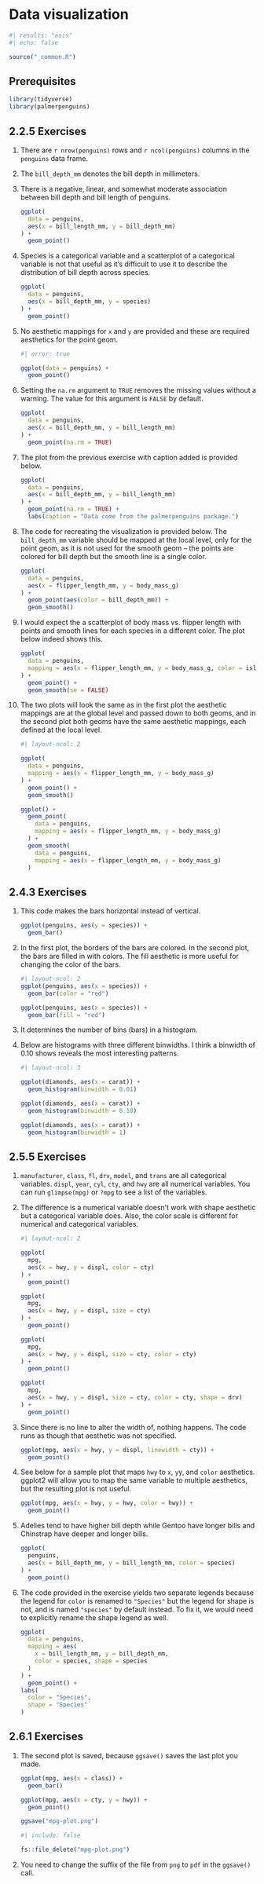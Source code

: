 # Data visualization {#sec-data-visualization}

```r
#| results: "asis"
#| echo: false

source("_common.R")
```

## Prerequisites {.unnumbered}

```r
library(tidyverse)
library(palmerpenguins)
```

## 2.2.5 Exercises {.unnumbered}

1.  There are `r nrow(penguins)` rows and `r ncol(penguins)` columns in the `penguins` data frame.

2.  The `bill_depth_mm` denotes the bill depth in millimeters.

3.  There is a negative, linear, and somewhat moderate association between bill depth and bill length of penguins.

    ```r
    ggplot(
      data = penguins, 
      aes(x = bill_length_mm, y = bill_depth_mm)
    ) + 
      geom_point()
    
    ```

4.  Species is a categorical variable and a scatterplot of a categorical variable is not that useful as it's difficult to use it to describe the distribution of bill depth across species.

    ```r
    ggplot(
      data = penguins, 
      aes(x = bill_depth_mm, y = species)
    ) + 
      geom_point()
    ```

5.  No aesthetic mappings for `x` and `y` are provided and these are required aesthetics for the point geom.

    ```r
    #| error: true
    
    ggplot(data = penguins) + 
      geom_point()
    ```

6.  Setting the `na.rm` argument to `TRUE` removes the missing values without a warning. The value for this argument is `FALSE` by default.

    ```r
    ggplot(
      data = penguins, 
      aes(x = bill_depth_mm, y = bill_length_mm)
    ) + 
      geom_point(na.rm = TRUE)
    ```

7.  The plot from the previous exercise with caption added is provided below.

    ```r
    ggplot(
      data = penguins,
      aes(x = bill_depth_mm, y = bill_length_mm)
    ) +
      geom_point(na.rm = TRUE) +
      labs(caption = "Data come from the palmerpenguins package.")
    ```

8.  The code for recreating the visualization is provided below. The `bill_depth_mm` variable should be mapped at the local level, only for the point geom, as it is not used for the smooth geom -- the points are colored for bill depth but the smooth line is a single color.

    ```r
    ggplot(
      data = penguins,
      aes(x = flipper_length_mm, y = body_mass_g)
    ) +
      geom_point(aes(color = bill_depth_mm)) + 
      geom_smooth()
    ```

9.  I would expect the a scatterplot of body mass vs. flipper length with points and smooth lines for each species in a different color. The plot below indeed shows this.

    ```r
    ggplot(
      data = penguins,
      mapping = aes(x = flipper_length_mm, y = body_mass_g, color = island)
    ) +
      geom_point() +
      geom_smooth(se = FALSE)
    ```

10. The two plots will look the same as in the first plot the aesthetic mappings are at the global level and passed down to both geoms, and in the second plot both geoms have the same aesthetic mappings, each defined at the local level.

    ```r
    #| layout-ncol: 2
    
    ggplot(
      data = penguins,
      mapping = aes(x = flipper_length_mm, y = body_mass_g)
    ) +
      geom_point() +
      geom_smooth()
    
    ggplot() +
      geom_point(
        data = penguins,
        mapping = aes(x = flipper_length_mm, y = body_mass_g)
      ) +
      geom_smooth(
        data = penguins,
        mapping = aes(x = flipper_length_mm, y = body_mass_g)
      )
    ```

## 2.4.3 Exercises {.unnumbered}

1.  This code makes the bars horizontal instead of vertical.

    ```r
    ggplot(penguins, aes(y = species)) + 
      geom_bar()
    ```

2.  In the first plot, the borders of the bars are colored. In the second plot, the bars are filled in with colors. The fill aesthetic is more useful for changing the color of the bars.

    ```r
    #| layout-ncol: 2
    ggplot(penguins, aes(x = species)) +
      geom_bar(color = "red")

    ggplot(penguins, aes(x = species)) +
      geom_bar(fill = "red")
    ```

3.  It determines the number of bins (bars) in a histogram.

4.  Below are histograms with three different binwidths.
    I think a binwidth of 0.10 shows reveals the most interesting patterns.

    ```r
    #| layout-ncol: 3
    
    ggplot(diamonds, aes(x = carat)) +
      geom_histogram(binwidth = 0.01)
    
    ggplot(diamonds, aes(x = carat)) +
      geom_histogram(binwidth = 0.10)
    
    ggplot(diamonds, aes(x = carat)) +
      geom_histogram(binwidth = 1)
    ```

## 2.5.5 Exercises {.unnumbered}

1.  `manufacturer`, `class`, `fl`, `drv`, `model`, and `trans` are all categorical variables. `displ`, `year`, `cyl`, `cty`, and `hwy` are all numerical variables. You can run `glimpse(mpg)` or `?mpg` to see a list of the variables.
2.  The difference is a numerical variable doesn't work with shape aesthetic but a categorical variable does. Also, the color scale is different for numerical and categorical variables.

    ```r
    #| layout-ncol: 2
    
    ggplot(
      mpg, 
      aes(x = hwy, y = displ, color = cty)
    ) + 
      geom_point()
    
    ggplot(
      mpg, 
      aes(x = hwy, y = displ, size = cty)
    ) + 
      geom_point()
    
    ggplot(
      mpg, 
      aes(x = hwy, y = displ, size = cty, color = cty)
    ) + 
      geom_point()
    
    ggplot(
      mpg, 
      aes(x = hwy, y = displ, size = cty, color = cty, shape = drv)
    ) + 
      geom_point()
    ```

3.  Since there is no line to alter the width of, nothing happens. The code runs as though that aesthetic was not specified.

    ```r
    ggplot(mpg, aes(x = hwy, y = displ, linewidth = cty)) + 
      geom_point()
    ```

4.  See below for a sample plot that maps `hwy` to `x`, `y`y, and `color` aesthetics. ggplot2 will allow you to map the same variable to multiple aesthetics, but the resulting plot is not useful.

    ```r
    ggplot(mpg, aes(x = hwy, y = hwy, color = hwy)) + 
      geom_point()
    ```

5.  Adelies tend to have higher bill depth while Gentoo have longer bills and Chinstrap have deeper and longer bills.

    ```r
    ggplot(
      penguins,
      aes(x = bill_depth_mm, y = bill_length_mm, color = species)
    ) + 
      geom_point()
    ```

6.  The code provided in the exercise yields two separate legends because the legend for `color` is renamed to `"Species"` but the legend for shape is not, and is named `"species"` by default instead. To fix it, we would need to explicitly rename the shape legend as well.

    ```r
    ggplot(
      data = penguins,
      mapping = aes(
        x = bill_length_mm, y = bill_depth_mm, 
        color = species, shape = species
      )
    ) +
      geom_point() +
    labs(
      color = "Species",
      shape = "Species"
    )
    ```

## 2.6.1 Exercises {.unnumbered}

1.  The second plot is saved, because `ggsave()` saves the last plot you made.

    ```r
    ggplot(mpg, aes(x = class)) +
      geom_bar()
    
    ggplot(mpg, aes(x = cty, y = hwy)) +
      geom_point()
    
    ggsave("mpg-plot.png")
    ```
    
    ```r
    #| include: false
    
    fs::file_delete("mpg-plot.png")
    ```

2.  You need to change the suffix of the file from `png` to `pdf` in the `ggsave()` call.
